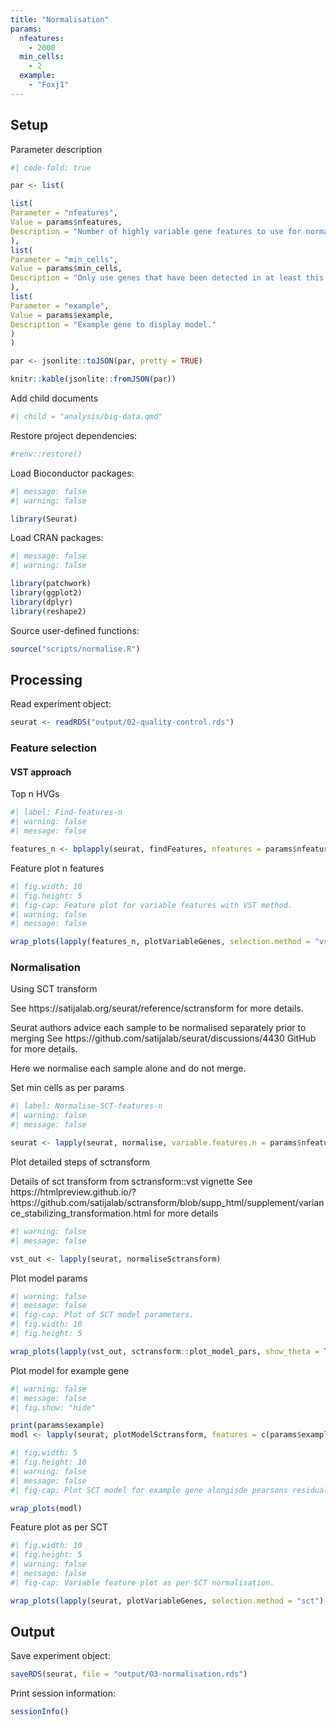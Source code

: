 ```yaml
---
title: "Normalisation"
params:
  nfeatures:
    - 2000
  min_cells:
    - 2
  example:
    - "Foxj1"
---
```

  
## Setup

Parameter description

```r
#| code-fold: true

par <- list(

list(
Parameter = "nfeatures",
Value = params$nfeatures,
Description = "Number of highly variable gene features to use for normalisation."
),
list(
Parameter = "min_cells",
Value = params$min_cells,
Description = "Only use genes that have been detected in at least this many cells; default is 5."
),
list(
Parameter = "example",
Value = params$example,
Description = "Example gene to display model."
)
)

par <- jsonlite::toJSON(par, pretty = TRUE)

knitr::kable(jsonlite::fromJSON(par))
```

Add child documents

```r
#| child = "analysis/big-data.qmd"
```

Restore project dependencies:

```r
#renv::restore()
```

Load Bioconductor packages:
  
```r
#| message: false
#| warning: false

library(Seurat)
```

Load CRAN packages:
  
```r
#| message: false
#| warning: false

library(patchwork)
library(ggplot2)
library(dplyr)
library(reshape2)
```

Source user-defined functions:

```r
source("scripts/normalise.R")
```

## Processing

Read experiment object:
  
```r
seurat <- readRDS("output/02-quality-control.rds")
```

### Feature selection

#### VST approach

Top n HVGs

```r
#| label: Find-features-n
#| warning: false
#| message: false

features_n <- bplapply(seurat, findFeatures, nfeatures = params$nfeatures, BPPARAM = BPPARAM) 
```

Feature plot n features

```r
#| fig.width: 10
#| fig.height: 5
#| fig-cap: Feature plot for variable features with VST method.
#| warning: false
#| message: false

wrap_plots(lapply(features_n, plotVariableGenes, selection.method = "vst"), ncol = 2)
```

### Normalisation

Using SCT transform

See https://satijalab.org/seurat/reference/sctransform for more details.

Seurat authors advice each sample to be normalised separately prior to merging
See https://github.com/satijalab/seurat/discussions/4430 GitHub for more details.

Here we normalise each sample alone and do not merge.

Set min cells as per params

```r
#| label: Normalise-SCT-features-n
#| warning: false
#| message: false

seurat <- lapply(seurat, normalise, variable.features.n = params$nfeatures, min_cells = params$min_cells) 
```

Plot detailed steps of sctransform

Details of sct transform from sctransform::vst vignette
See https://htmlpreview.github.io/?https://github.com/satijalab/sctransform/blob/supp_html/supplement/variance_stabilizing_transformation.html for more details

```r
#| warning: false
#| message: false

vst_out <- lapply(seurat, normaliseSctransform) 
```

Plot model params

```r
#| warning: false
#| message: false
#| fig-cap: Plot of SCT model parameters.
#| fig.width: 10
#| fig.height: 5

wrap_plots(lapply(vst_out, sctransform::plot_model_pars, show_theta = TRUE))
```

Plot model for example gene 

```r
#| warning: false
#| message: false
#| fig.show: "hide"

print(params$example)
modl <- lapply(seurat, plotModelSctransform, features = c(params$example), vst_outlist = vst_out)
```

```r
#| fig.width: 5
#| fig.height: 10
#| warning: false
#| message: false
#| fig-cap: Plot SCT model for example gene alongisde pearsons residuals.

wrap_plots(modl)
```

Feature plot as per SCT

```r
#| fig.width: 10
#| fig.height: 5
#| warning: false
#| message: false
#| fig-cap: Variable feature plot as per SCT normalisation.

wrap_plots(lapply(seurat, plotVariableGenes, selection.method = "sct"), ncol = 2)
```

## Output

Save experiment object:

```r
saveRDS(seurat, file = "output/03-normalisation.rds")
```  

Print session information:
  
```r
sessionInfo()
```
